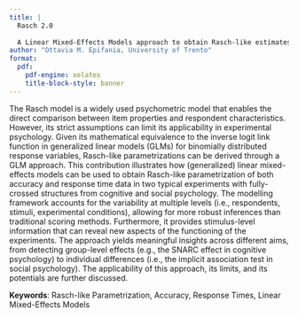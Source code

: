 ```yaml
---
title: |
  Rasch 2.0
  
  A Linear Mixed-Effects Models approach to obtain Rasch-like estimates of accuracies and response times from fully-crossed design data
author: "Ottavia M. Epifania, University of Trento"
format:
  pdf:
    pdf-engine: xelatex
    title-block-style: banner
---
```



The Rasch model is a widely used psychometric model that enables the direct comparison between item properties and respondent characteristics. However, its strict assumptions can limit its applicability in experimental psychology. Given its mathematical equivalence to the inverse logit link function in generalized linear models (GLMs) for binomially distributed response variables, Rasch-like parametrizations can be derived through a GLM approach. This contribution illustrates how (generalized) linear mixed-effects models can be used to obtain Rasch-like parametrization of both accuracy and response time data in two typical experiments with fully-crossed structures from cognitive and social psychology. The modelling framework accounts for the variability at multiple levels (i.e., respondents, stimuli, experimental conditions), allowing for more robust inferences than traditional scoring methods. Furthermore, it provides stimulus-level information that can reveal new aspects of the functioning of the experiments. The approach yields meaningful insights across different aims, from detecting group-level effects (e.g., the SNARC effect in cognitive psychology) to individual differences (i.e., the implicit association test in social psychology). The applicability of this approach, its limits, and its potentials are further discussed.  

**Keywords**: Rasch-like Parametrization, Accuracy, Response Times, Linear Mixed-Effects Models

